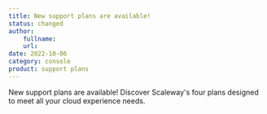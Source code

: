 ```yaml
---
title: New support plans are available!
status: changed
author:
    fullname:
    url:
date: 2022-10-06
category: console
product: support plans
---
```


New support plans are available! Discover Scaleway's four plans designed to meet all your cloud experience needs.